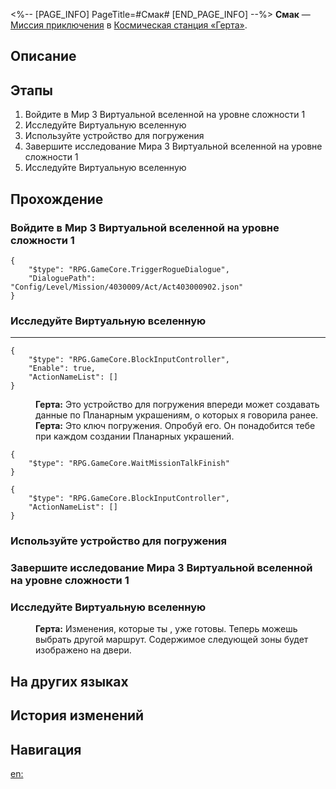 <%-- [PAGE_INFO]
PageTitle=#Смак#
[END_PAGE_INFO] --%>
{{Дополнить|Диалоги.}}
{{Миссия Инфобокс
|id              = 4030009
|Название        = 
|Изображение     = Миссия Смак.png
|Тип             = Миссия приключения
|Событие         = 
|Глава           = 
|Условия         = 
* Завершена [[Миссия приключения]] «[[Виртуальная вселенная II]]»
* Завершена [[Миссия Освоения]] «[[Время не ждёт, мой друг]]»
|Персонажи       = Герта; Первопроходец
|СтартЛокация    = [[Космическая станция «Герта»]] — [[Офис Герты]]
|Мир             = Космическая станция «Герта»
|Предыдущая      = Виртуальная вселенная II
|Следующая       = 
|Награды         = Опыт Освоения*300; Звёздный нефрит*50; Путеводитель путешественника*2; Очищенный эфир*1; Кредиты*30 000
}}
'''Смак''' — [[Миссия приключения]] в [[Космическая станция «Герта»]].

==Описание==
{{Описание|<!--официальное описание из Перекрёстка судеб-->}}

==Этапы==
# Войдите в Мир 3 Виртуальной вселенной на уровне сложности 1
# Исследуйте Виртуальную вселенную
# Используйте устройство для погружения
# Завершите исследование Мира 3 Виртуальной вселенной на уровне сложности 1
# Исследуйте Виртуальную вселенную

==Прохождение==
{{Дополнить}}
{{Диалог Конец}}

===Войдите в Мир 3 Виртуальной вселенной на уровне сложности 1===
{{Описание миссии|тип=Миссия приключения|локация=Офис Герты|Герта просит вас погрузиться в Виртуальную вселенную, созданную Обществом гениев, и притвориться Эоном Освоения. Ваша задача - попытаться узнать секрет Эонов и Путей у виртуальных Эонов.}}
{{Диалог Начало}}
<pre>{
	"$type": "RPG.GameCore.TriggerRogueDialogue",
	"DialoguePath": "Config/Level/Mission/4030009/Act/Act403000902.json"
}</pre>
{{Диалог Конец}}

===Исследуйте Виртуальную вселенную===
{{Диалог Начало}}
----
<pre>{
	"$type": "RPG.GameCore.BlockInputController",
	"Enable": true,
	"ActionNameList": []
}</pre>
:'''Герта:''' Это устройство для погружения впереди может создавать данные по Планарным украшениям, о которых я говорила ранее.
:'''Герта:''' Это ключ погружения. Опробуй его. Он понадобится тебе при каждом создании Планарных украшений.
<pre>{
	"$type": "RPG.GameCore.WaitMissionTalkFinish"
}</pre>
<pre>{
	"$type": "RPG.GameCore.BlockInputController",
	"ActionNameList": []
}</pre>
{{Диалог Конец}}

===Используйте устройство для погружения===
{{Диалог Начало}}
{{Диалог Конец}}

===Завершите исследование Мира 3 Виртуальной вселенной на уровне сложности 1===
{{Диалог Начало}}

{{Диалог Конец}}

===Исследуйте Виртуальную вселенную===
{{Диалог Начало}}

:'''Герта:''' Изменения, которые ты {{MC|ж=запросила|м=запросил}}, уже готовы. Теперь можешь выбрать другой маршрут. Содержимое следующей зоны будет изображено на двери.
{{Диалог Конец}}

==На других языках==
{{На других языках
|en   = Good Stuff
|zhs  = 「好东西」
|zht  = 「好東西」
|ja   = 「いいもの」
|ko   = 「좋은 것」
|es   = Algo muy interesante
|fr   = Bonnes affaires
|ru   = Смак
|th   = "ของดี"
|vi   = "Đồ Tốt"
|de   = Gutes Zeug
|id   = "Benda bagus"
|pt   = Coisa Boa
}}

==История изменений==
{{История изменений|3.5}}

==Навигация==
{{Миссия приключения Навбокс|Глава }}

[[en:]]
